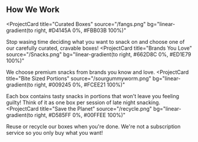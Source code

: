 ## How We Work

<ProjectCard
  title="Curated Boxes"
  source="/fangs.png"
  bg="linear-gradient(to right, #D4145A 0%, #FBB03B 100%)"
>
  Stop wasing time deciding what you want to snack on and choose one of our carefully curated, cravable boxes!
</ProjectCard>
<ProjectCard
  title="Brands You Love"
  source="/Snacks.png"
  bg="linear-gradient(to right, #662D8C 0%, #ED1E79 100%)"
>
  We choose premium snacks from brands you know and love. 
</ProjectCard>
<ProjectCard
  title="Bite Sized Portions"
  source="/sourgummyworm.png"
  bg="linear-gradient(to right, #009245 0%, #FCEE21 100%)"
>
  Each box contains tasty snacks in portions that won't leave you feeling guilty! Think of it as one box per session of late night snacking.
</ProjectCard>
<ProjectCard
  title="Save the Planet"
  source="/recycle.png"
  bg="linear-gradient(to right, #D585FF 0%, #00FFEE 100%)"
>
  Reuse or recycle our boxes when you're done. We're not a subscription service so you only buy what you want!
</ProjectCard>
